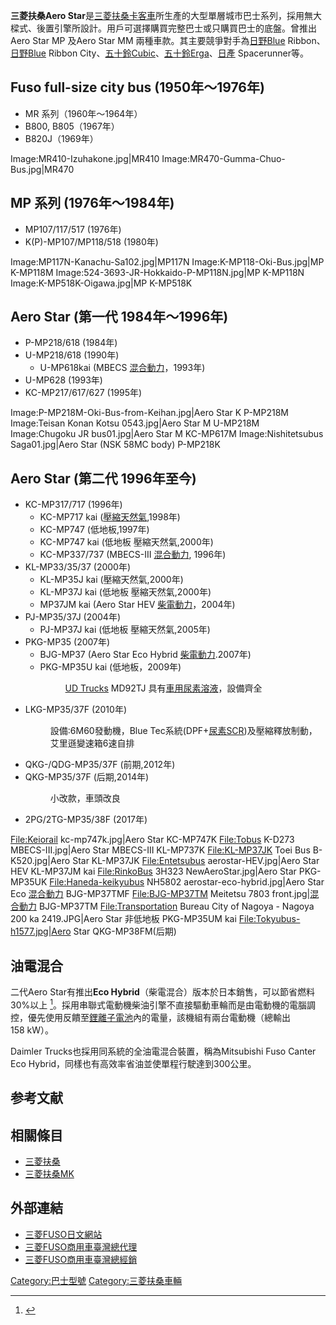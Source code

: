 {{Infobox Automobile
| image        = [[Image:Seaside_1686.JPG|250px]]
| name         = 三菱扶桑 Aero Star
| manufacturer = [[三菱扶桑|三菱扶桑]] 
| production   = 1984年至今
| predecessor  = [[三菱扶桑|三菱扶桑]]MP系列
| successor    =
| class        = 大型城市巴士
| platform     = 高地台或<br>低地台
| body_style   = 
| engine       = 6D22，6D24，6M70，6M61，MD92TJ（[[UD_Trucks|UD Trucks]]專用），4M50<br>6M60（日本目前使用、台灣目前進口） 
| transmission = 5速手排<br/>INO MAT 6速自排<br/>艾里遜變速箱6速自排
| length       = 
| width        = 
| height       = 
| weight       = 
| wheelbase    = 4.8米，5.3米 
| aka          = 
| fuel_economy =
| fuel_capacity =
| related      = 
| similar =
| designer     = 
}}
'''三菱扶桑Aero Star'''是[[三菱扶桑卡客車|三菱扶桑卡客車]]所生產的大型單層城市巴士系列，採用無大樑式、後置引擎所設計。用戶可選擇購買完整巴士或只購買巴士的底盤。曾推出Aero Star MP 及Aero Star MM 兩種車款。其主要競爭對手為[[日野|日野]]Blue Ribbon、[[日野|日野]]Blue Ribbon City、[[五十鈴|五十鈴]]Cubic、[[五十鈴|五十鈴]]Erga、[[UD_Trucks|日產]] Spacerunner等。

==Fuso full-size city bus (1950年～1976年)==
*MR 系列（1960年～1964年）
*B800, B805（1967年）
*B820J（1969年）
<gallery>
Image:MR410-Izuhakone.jpg|MR410
Image:MR470-Gumma-Chuo-Bus.jpg|MR470
</gallery>

== MP 系列 (1976年～1984年) ==
*MP107/117/517 (1976年)
*K(P)-MP107/MP118/518 (1980年)
<gallery>
Image:MP117N-Kanachu-Sa102.jpg|MP117N
Image:K-MP118-Oki-Bus.jpg|MP K-MP118M
Image:524-3693-JR-Hokkaido-P-MP118N.jpg|MP K-MP118N
Image:K-MP518K-Oigawa.jpg|MP K-MP518K
</gallery>

== Aero Star (第一代 1984年～1996年) ==
*P-MP218/618 (1984年)
*U-MP218/618 (1990年)
**U-MP618kai (MBECS [[混合動力車輛#液壓動力混合系統|混合動力]]，1993年)
*U-MP628 (1993年)
*KC-MP217/617/627 (1995年)
<gallery>
Image:P-MP218M-Oki-Bus-from-Keihan.jpg|Aero Star K P-MP218M
Image:Teisan Konan Kotsu 0543.jpg|Aero Star M U-MP218M
Image:Chugoku JR bus01.jpg|Aero Star M KC-MP617M
Image:Nishitetsubus Saga01.jpg|Aero Star (NSK 58MC body) P-MP218K
</gallery>

== Aero Star (第二代 1996年至今) ==
*KC-MP317/717 (1996年)
**KC-MP717 kai ([[壓縮天然氣|壓縮天然氣]],1998年)
**KC-MP747 (低地板,1997年)
**KC-MP747 kai (低地板 壓縮天然氣,2000年)
**KC-MP337/737 (MBECS-III [[混合動力車輛#液壓動力混合系統|混合動力]], 1996年)
*KL-MP33/35/37 (2000年)
**KL-MP35J kai (壓縮天然氣,2000年)
**KL-MP37J kai (低地板 壓縮天然氣,2000年)
**MP37JM kai (Aero Star HEV [[柴電動力|柴電動力]]，2004年)
*PJ-MP35/37J (2004年)
**PJ-MP37J kai (低地板 壓縮天然氣,2005年)
*PKG-MP35 (2007年)
**BJG-MP37 (Aero Star Eco Hybrid [[柴電動力|柴電動力]].2007年)
**PKG-MP35U kai (低地板，2009年)
**:[[UD_Trucks|UD Trucks]] MD92TJ 具有[[AdBlue|車用尿素溶液]]，設備齊全
*LKG-MP35/37F (2010年)
*:設備:6M60發動機，Blue Tec系統(DPF+[[尿素|尿素]]SCR)及壓縮釋放制動，艾里遜變速箱6速自排
*QKG-/QDG-MP35/37F (前期,2012年)
*QKG-MP35/37F (后期,2014年)
*:小改款，車頭改良
*2PG/2TG-MP35/38F (2017年)
<gallery>
File:Keiorail kc-mp747k.jpg|Aero Star KC-MP747K
File:Tobus K-D273 MBECS-III.jpg|Aero Star MBECS-III KL-MP737K
File:KL-MP37JK Toei Bus B-K520.jpg|Aero Star KL-MP37JK
File:Entetsubus aerostar-HEV.jpg|Aero Star HEV KL-MP37JM kai
File:RinkoBus 3H323 NewAeroStar.jpg|Aero Star PKG-MP35UK
File:Haneda-keikyubus NH5802 aerostar-eco-hybrid.jpg|Aero Star Eco [[混合動力|混合動力]] BJG-MP37TMF
File:BJG-MP37TM Meitetsu 7803 front.jpg|[[混合動力|混合動力]] BJG-MP37TM
File:Transportation Bureau City of Nagoya - Nagoya 200 ka 2419.JPG|Aero Star 非低地板 PKG-MP35UM kai
File:Tokyubus-h1577.jpg|Aero Star QKG-MP38FM(后期)
</gallery>

== 油電混合 ==
二代Aero Star有推出'''Eco Hybrid'''（柴電混合）版本於日本銷售，可以節省燃料30%以上  <ref>{{Cite web |url=http://www.greencarcongress.com/2007/09/mitsubishi-fuso.html |title=Mitsubishi Fuso Introduces Aero Star Eco Series Hybrid Bus |accessdate=2011-08-13 |archive-date=2008-11-23 |archive-url=https://web.archive.org/web/20081123033419/http://www.greencarcongress.com/2007/09/mitsubishi-fuso.html |dead-url=no }}</ref>。採用串聯式電動機柴油引擎不直接驅動車輪而是由電動機的電腦調控，優先使用反饋至[[鋰離子電池|鋰離子電池]]內的電量，該機組有兩台電動機（總輸出158 kW）。

Daimler Trucks也採用同系統的全油電混合裝置，稱為Mitsubishi Fuso Canter Eco Hybrid，同樣也有高效率省油並使單程行駛達到300公里。

==参考文献==
<div class="references-small">
<references></references>
</div>

==相關條目==
*[[三菱扶桑|三菱扶桑]]
*[[三菱扶桑MK|三菱扶桑MK]]

==外部連結==
* [http://www.mitsubishi-fuso.com/ 三菱FUSO日文網站]{{Wayback|url=http://www.mitsubishi-fuso.com/ |date=20110202114259 }}
* [http://www.syc.com.tw/ 三菱FUSO商用車臺灣總代理]{{Wayback|url=http://www.syc.com.tw/ |date=20081120115418 }}
* [https://web.archive.org/web/20100329145658/http://www.truck-bus.com.tw/FUSO/index.html 三菱FUSO商用車臺灣總經銷]

[[Category:巴士型號|Category:巴士型號]]
[[Category:三菱扶桑車輛|Category:三菱扶桑車輛]]